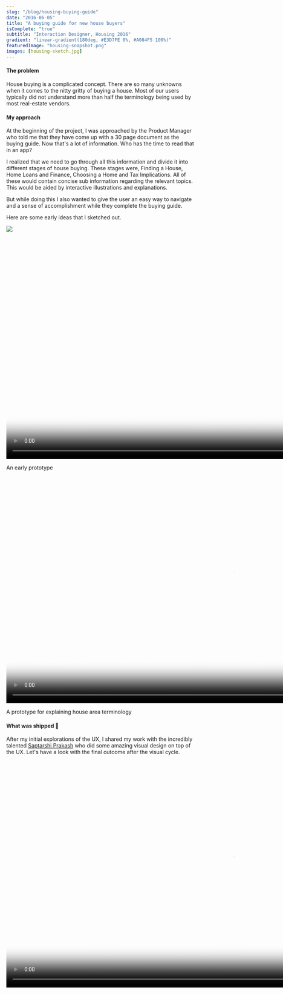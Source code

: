 ```yaml
---
slug: "/blog/housing-buying-guide"
date: "2016-06-05"
title: "A buying guide for new house buyers"
isComplete: "true"
subtitle: "Interaction Designer, Housing 2016"
gradient: "linear-gradient(180deg, #E3D7FE 0%, #A084F5 100%)"
featuredImage: "housing-snapshot.png"
images: [housing-sketch.jpg]
---
```


#### The problem
House buying is a complicated concept. There are so many unknowns when it comes to the nitty gritty of buying a house. Most of our users typically did not understand more than half the terminology being used by most real-estate vendors.

#### My approach
At the beginning of the project, I was approached by the Product Manager who told me that they have come up with a 30 page document as the buying guide. Now that's a lot of information. Who has the time to read that in an app? 

I realized that we need to go through all this information and divide it into different stages of house buying. These stages were, Finding a House, Home Loans and Finance, Choosing a Home and Tax Implications. All of these would contain concise sub information regarding the relevant topics. This would be aided by interactive illustrations and explanations. 

But while doing this I also wanted to give the user an easy way to navigate and a sense of accomplishment while they complete the buying guide. 

Here are some early ideas that I sketched out. 

<div className = "blog-content-image-container">
<img src={props.images[0].publicURL} className="blog-content-image" />
</div>

<div className = "blog-content-image-container">
<video className="blog-content-video" playsinline webkit-playsinline="" poster="https://thumbs.gfycat.com/HideousFlamboyantAlaskajingle-mobile.jpg" autoplay loop muted height="600px">
<source src="https://thumbs.gfycat.com/HideousFlamboyantAlaskajingle-mobile.mp4" id="mobile-source" type="video/mp4" />
<source id="webmSource" src="https://zippy.gfycat.com/HideousFlamboyantAlaskajingle.webm" type="video/webm" />
<source id="mp4Source" src="https://zippy.gfycat.com/HideousFlamboyantAlaskajingle.mp4" type="video/mp4" />
</video>
</div>
<p className="image-caption">An early prototype</p>

<div className = "blog-content-image-container">
<video className="blog-content-video" playsinline webkit-playsinline="" poster="https://thumbs.gfycat.com/RegalKindGoldenmantledgroundsquirrel-mobile.jpg" autoplay loop muted height="600px">
<source src="https://thumbs.gfycat.com/RegalKindGoldenmantledgroundsquirrel-mobile.mp4" id="mobile-source" type="video/mp4" />
<source id="webmSource" src="https://zippy.gfycat.com/RegalKindGoldenmantledgroundsquirrel.webm" type="video/webm" />
<source id="mp4Source" src="https://zippy.gfycat.com/RegalKindGoldenmantledgroundsquirrel.mp4" type="video/mp4" />
</video>
</div>
<p className="image-caption">A prototype for explaining house area terminology</p>


#### What was shipped 🚀
After my initial explorations of the UX, I shared my work with the incredibly talented [Saptarshi Prakash](https://twitter.com/saptarshipr) who did some amazing visual design on top of the UX. Let's have a look with the final outcome after the visual cycle. 

<div className = "blog-content-image-container">
<video className="blog-content-video" playsinline webkit-playsinline="" poster="https://thumbs.gfycat.com/CavernousImmaterialAlaskanmalamute-mobile.jpg" autoplay loop muted height="600px">
<source src="https://thumbs.gfycat.com/CavernousImmaterialAlaskanmalamute-mobile.mp4" id="mobile-source" type="video/mp4" />
<source id="webmSource" src="https://fat.gfycat.com/CavernousImmaterialAlaskanmalamute.webm" type="video/webm" />
<source id="mp4Source" src="https://giant.gfycat.com/CavernousImmaterialAlaskanmalamute.mp4" type="video/mp4" />
</video>
</div>
